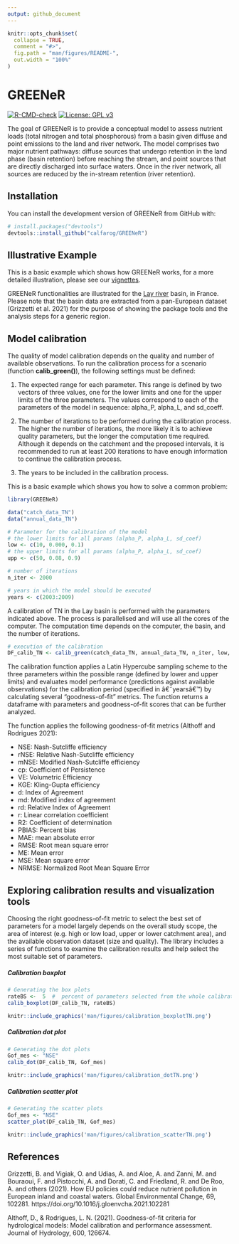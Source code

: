 ```yaml
---
output: github_document
---
```


<!-- README.md is generated from README.Rmd. Please edit that file -->

```r
knitr::opts_chunk$set(
  collapse = TRUE,
  comment = "#>",
  fig.path = "man/figures/README-",
  out.width = "100%"
)
```

# GREENeR

<!-- badges: start -->
[![R-CMD-check](https://github.com/calfarog/GREENeR/workflows/R-CMD-check/badge.svg)](https://github.com/calfarog/GREENeR/actions)
[![License: GPL v3](https://img.shields.io/badge/License-GPLv3-blue.svg)](https://www.gnu.org/licenses/gpl-3.0)
<!-- badges: end -->

The goal of GREENeR is to provide a conceptual model to assess nutrient loads (total nitrogen and total phosphorous) from a basin given diffuse and point emissions to the land and river network. The model comprises two major nutrient pathways: diffuse sources that undergo retention in the land phase (basin retention) before reaching the stream, and point sources that are directly discharged into surface waters. Once in the river network, all sources are reduced by the in-stream retention (river retention).

## Installation

You can install the development version of GREENeR from GitHub with:

```r
# install.packages("devtools")
devtools::install_github("calfarog/GREENeR")
```

## Illustrative Example

This is a basic example which shows how GREENeR works, for a more detailed illustration, please see our [vignettes](https://calfarog.github.io/GREENeR/articles/GREENeR.html).

GREENeR functionalities are illustrated for the [Lay river](https://en.wikipedia.org/wiki/Lay_(river)) basin, in France. Please note that the basin data are extracted from a pan-European dataset (Grizzetti et al. 2021) for the purpose of showing the package tools and the analysis steps for a generic region.

## Model calibration
The quality of model calibration depends on the quality and number of available observations. To run the calibration process for a scenario (function **calib_green()**), the following settings must be defined:

1. The expected range for each parameter. This range is defined by two vectors of three values, one for the lower limits and one for the upper limits of the three parameters. The values correspond to each of the parameters of the model in sequence: alpha_P, alpha_L, and sd_coeff.

2. The number of iterations to be performed during the calibration process. The higher the number of iterations, the more likely it is to achieve quality parameters, but the longer the computation time required.  Although it depends on the catchment and the proposed intervals, it is recommended to run at least 200 iterations to have enough information to continue the calibration process.

3. The years to be included in the calibration process.

This is a basic example which shows you how to solve a common problem:

```r
library(GREENeR)

data("catch_data_TN")
data("annual_data_TN")

# Parameter for the calibration of the model
# the lower limits for all params (alpha_P, alpha_L, sd_coef)
low <- c(10, 0.000, 0.1) 
# the upper limits for all params (alpha_P, alpha_L, sd_coef)  
upp <- c(50, 0.08, 0.9)       

# number of iterations
n_iter <- 2000    

# years in which the model should be executed
years <- c(2003:2009)
```

A calibration of TN in the Lay basin is performed with the parameters indicated above. The process is parallelised and will use all the cores of the computer. The computation time depends on the computer, the basin, and the number of iterations.

```r
# execution of the calibration  
DF_calib_TN <- calib_green(catch_data_TN, annual_data_TN, n_iter, low, upp, years)
```

The calibration function applies a Latin Hypercube sampling scheme to the three parameters within the possible range (defined by lower and upper limits) and evaluates model performance (predictions against available observations) for the calibration period (specified in â€˜yearsâ€™) by calculating several "goodness-of-fit" metrics. The function returns a dataframe with parameters and goodness-of-fit scores that can be further analyzed.

The function applies the following goodness-of-fit metrics (Althoff and Rodrigues 2021):

+ NSE: Nash-Sutcliffe efficiency 
+ rNSE: Relative Nash-Sutcliffe efficiency 
+ mNSE: Modified Nash-Sutcliffe efficiency 
+ cp: Coefficient of Persistence 
+ VE: Volumetric Efficiency 
+ KGE: Kling-Gupta efficiency 
+ d: Index of Agreement 
+ md: Modified index of agreement 
+ rd: Relative Index of Agreement 
+ r: Linear correlation coefficient 
+ R2: Coefficient of determination
+ PBIAS: Percent bias 
+ MAE: mean absolute error
+ RMSE: Root mean square error
+ ME:  Mean error 
+ MSE: Mean square error 
+ NRMSE: Normalized Root Mean Square Error

## Exploring calibration results and visualization tools

Choosing the right goodness-of-fit metric to select the best set of parameters for a model largely depends on the overall study scope, the area of interest (e.g. high or low load, upper or lower catchment area), and the available observation dataset (size and quality). The library includes a series of functions to examine the calibration results and help select the most suitable set of parameters.

##### Calibration boxplot

```r
# Generating the box plots  
rateBS <-  5  #  percent of parameters selected from the whole calibration set
calib_boxplot(DF_calib_TN, rateBS)
```

```r
knitr::include_graphics('man/figures/calibration_boxplotTN.png')
```

##### Calibration dot plot

```r
# Generating the dot plots  
Gof_mes <- "NSE"
calib_dot(DF_calib_TN, Gof_mes)
```

```r
knitr::include_graphics('man/figures/calibration_dotTN.png')
```

##### Calibration scatter plot

```r
# Generating the scatter plots  
Gof_mes <- "NSE"
scatter_plot(DF_calib_TN, Gof_mes)
```

```r
knitr::include_graphics('man/figures/calibration_scatterTN.png')
```

## References

Grizzetti, B. and Vigiak, O. and Udias, A. and Aloe, A. and Zanni, M. and Bouraoui, F. and Pistocchi, A. and Dorati, C. and Friedland, R. and De Roo, A. and others (2021). How EU policies could reduce nutrient pollution in European inland and coastal waters. Global Environmental Change, 69, 102281. https://doi.org/10.1016/j.gloenvcha.2021.102281

Althoff, D., & Rodrigues, L. N. (2021). Goodness-of-fit criteria for hydrological models: Model calibration and performance assessment. Journal of Hydrology, 600, 126674.
